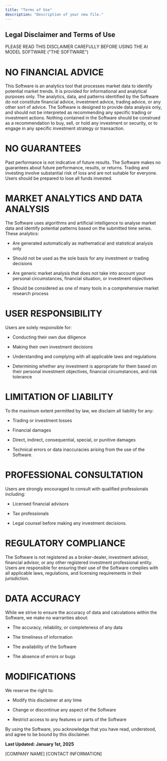 ```yaml
---
title: "Terms of Use"
description: "Description of your new file."
---
```


## Legal Disclaimer and Terms of Use

PLEASE READ THIS DISCLAIMER CAREFULLY BEFORE USING THE AI MODEL SOFTWARE ("THE SOFTWARE")

# NO FINANCIAL ADVICE 

This Software is an analytics tool that processes market data to identify potential market trends. It is provided for informational and analytical purposes only. The analytics, data, and patterns identified by the Software do not constitute financial advice, investment advice, trading advice, or any other sort of advice. The Software is designed to provide data analysis only, and should not be interpreted as recommending any specific trading or investment actions. Nothing contained in the Software should be construed as a recommendation to buy, sell, or hold any investment or security, or to engage in any specific investment strategy or transaction.

# NO GUARANTEES 

Past performance is not indicative of future results. The Software makes no guarantees about future performance, results, or returns. Trading and investing involve substantial risk of loss and are not suitable for everyone. Users should be prepared to lose all funds invested.

# MARKET ANALYTICS AND DATA ANALYSIS 

The Software uses algorithms and artificial intelligence to analyse market data and identify potential patterns based on the submitted time series. These analytics:

   * Are generated automatically as mathematical and statistical analysis only

   * Should not be used as the sole basis for any investment or trading decisions

   * Are generic market analysis that does not take into account your personal circumstances, financial situation, or investment objectives

   * Should be considered as one of many tools in a comprehensive market research process

# USER RESPONSIBILITY 

Users are solely responsible for:

   * Conducting their own due diligence

   * Making their own investment decisions

   * Understanding and complying with all applicable laws and regulations

   * Determining whether any investment is appropriate for them based on their personal investment objectives, financial circumstances, and risk tolerance

# LIMITATION OF LIABILITY 

To the maximum extent permitted by law, we disclaim all liability for any:

   * Trading or investment losses

   * Financial damages

   * Direct, indirect, consequential, special, or punitive damages

   * Technical errors or data inaccuracies arising from the use of the Software.

# PROFESSIONAL CONSULTATION 

Users are strongly encouraged to consult with qualified professionals including:

   * Licensed financial advisors

   * Tax professionals

   * Legal counsel before making any investment decisions.

# REGULATORY COMPLIANCE 

The Software is not registered as a broker-dealer, investment advisor, financial advisor, or any other registered investment professional entity. Users are responsible for ensuring their use of the Software complies with all applicable laws, regulations, and licensing requirements in their jurisdiction.

# DATA ACCURACY 

While we strive to ensure the accuracy of data and calculations within the Software, we make no warranties about:

   * The accuracy, reliability, or completeness of any data

   * The timeliness of information

   * The availability of the Software

   * The absence of errors or bugs

# MODIFICATIONS 

We reserve the right to:

   * Modify this disclaimer at any time

   * Change or discontinue any aspect of the Software

   * Restrict access to any features or parts of the Software


By using the Software, you acknowledge that you have read, understood, and agree to be bound by this disclaimer.

**Last Updated: January 1st, 2025**

\[COMPANY NAME] \[CONTACT INFORMATION]